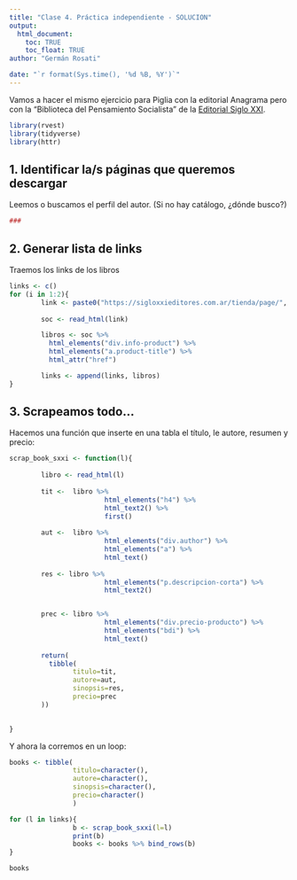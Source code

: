 ```yaml
---
title: "Clase 4. Práctica independiente - SOLUCION"
output: 
  html_document:
    toc: TRUE
    toc_float: TRUE
author: "Germán Rosati"

date: "`r format(Sys.time(), '%d %B, %Y')`"
---
```


Vamos a hacer el mismo ejercicio para Piglia con la editorial Anagrama pero con la "Biblioteca del Pensamiento Socialista" de la [Editorial Siglo XXI](https://sigloxxieditores.com.ar/).

```r
library(rvest)
library(tidyverse)
library(httr)
```

## 1. Identificar la/s páginas que queremos descargar
Leemos o buscamos el perfil del autor. 
(Si no hay catálogo, ¿dónde busco?)
```r
### 
```

## 2. Generar lista de links
Traemos los links de los libros
```r
links <- c()
for (i in 1:2){
        link <- paste0("https://sigloxxieditores.com.ar/tienda/page/", i, "/?coleccion=biblioteca-del-pensamiento-socialista")
        
        soc <- read_html(link)

        libros <- soc %>% 
          html_elements("div.info-product") %>% 
          html_elements("a.product-title") %>%
          html_attr("href")

        links <- append(links, libros)
}

```

## 3. Scrapeamos todo...
Hacemos una función que inserte en una tabla el título, le autore, resumen y precio: 
```r

scrap_book_sxxi <- function(l){
        
        libro <- read_html(l)
        
        tit <-  libro %>%
                        html_elements("h4") %>%
                        html_text2() %>%
                        first()
        
        aut <-  libro %>%
                        html_elements("div.author") %>%
                        html_elements("a") %>%
                        html_text()
        
        res <- libro %>%
                        html_elements("p.descripcion-corta") %>%
                        html_text2()


        prec <- libro %>%
                        html_elements("div.precio-producto") %>%
                        html_elements("bdi") %>%
                        html_text()
        
        return(
          tibble(
                titulo=tit,
                autore=aut,
                sinopsis=res,
                precio=prec
        ))

        
}
```

Y ahora la corremos en un loop:

```r
books <- tibble(
                titulo=character(),
                autore=character(),
                sinopsis=character(),
                precio=character()
                )

for (l in links){
                b <- scrap_book_sxxi(l=l)
                print(b)
                books <- books %>% bind_rows(b)
}
```

```r
books
```

